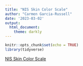 ```yaml
---
title: "NIS Skin Color Scale"
author: "Carmen Garcia-Russell"
date: '2023-03-02'
output:
  html_document:
    theme: darkly
---
```


```r
knitr::opts_chunk$set(echo = TRUE)
library(tidyverse)
```

[NIS Skin Color Scale](https://nis.princeton.edu/downloads/nis-skin-color-scale.pdf)
